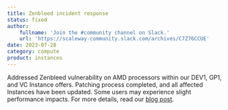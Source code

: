 ```yaml
---
title: Zenbleed incident response
status: fixed
author:
    fullname: 'Join the #community channel on Slack.'
    url: 'https://scaleway-community.slack.com/archives/C7Z76CCUE'
date: 2023-07-28
category: compute
product: instances
---
```


Addressed Zenbleed vulnerability on AMD processors within our DEV1, GP1, and VC Instance offers. Patching process completed, and all affected Instances have been updated. Some users may experience slight performance impacts. For more details, read our [blog post](https://www.scaleway.com/en/blog/zenbleed-vulnerability/).

